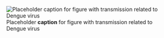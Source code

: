 ![Placeholder __caption__ for figure with transmission related to Dengue virus](/img/placeholder.jpg)
